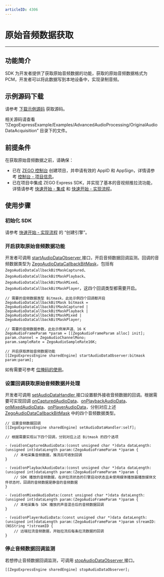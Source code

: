 ```yaml
---
articleID: 4306
---
```

# 原始音频数据获取

- - -

## 功能简介

SDK 为开发者提供了获取原始音频数据的功能，获取的原始音频数据格式为 PCM，开发者可以将此数据写到本地设备中，实现录制音频。

## 示例源码下载

请参考 [下载示例源码](!DownloadDemo/DownloadDemo) 获取源码。

相关源码请查看 “/ZegoExpressExample/Examples/AdvancedAudioProcessing/OriginalAudioDataAcquisition” 目录下的文件。

## 前提条件

在获取原始音频数据之前，请确保：

- 已在 [ZEGO 控制台](https://console.zego.im) 创建项目，并申请有效的 AppID 和 AppSign，详情请参考 [控制台 - 项目信息](https://doc-zh.zego.im/article/12107)。
- 已在项目中集成 ZEGO Express SDK，并实现了基本的音视频推拉流功能，详情请参考 [快速开始 - 集成](!Integration/SDK_Integration) 和 [快速开始 - 实现流程](!Integration/Solution_Implementation)。



## 使用步骤

### 初始化 SDK

请参考 [快速开始 - 实现流程](!Integration/Solution_Implementation#CreateEngine) 的 “创建引擎”。

### 开启获取原始音频数据功能

开发者可调用 [startAudioDataObserver ](@startAudioDataObserver) 接口，开启音频数据回调监测。回调的音频数据类型为 [ZegoAudioDataCallbackBitMask](@-ZegoAudioDataCallbackBitMask)，包括有 `ZegoAudioDataCallbackBitMaskCaptured`、`ZegoAudioDataCallbackBitMaskPlayback`、`ZegoAudioDataCallbackBitMaskMixed`、`ZegoAudioDataCallbackBitMaskPlayer`，这四个回调类型都需要开启。

```objc
// 需要的音频数据类型 Bitmask，此处示例四个回调都开启
ZegoAudioDataCallbackBitMask bitmask = ZegoAudioDataCallbackBitMaskCaptured | ZegoAudioDataCallbackBitMaskPlayback | ZegoAudioDataCallbackBitMaskMixed | ZegoAudioDataCallbackBitMaskPlayer;

// 需要的音频数据参数，此处示例单声道、16 K
ZegoAudioFrameParam *param = [[ZegoAudioFrameParam alloc] init];
param.channel = ZegoAudioChannelMono;
param.sampleRate = ZegoAudioSampleRate16K;

// 开启获取原始音频数据功能
[[ZegoExpressEngine sharedEngine] startAudioDataObserver:bitmask param:param];
```

<Note title="说明">


如有需要可参考 [位掩码的使用](https://doc-zh.zego.im/article/8660)。
</Note>

### 设置回调获取原始音频数据并处理

开发者可调用 [setAudioDataHandler ](@setAudioDataHandler) 接口设置额外接收音频数据的回调。根据需要可实现回调 [onCapturedAudioData](@onCapturedAudioData)、[onPlaybackAudioData](@onPlaybackAudioData)、[onMixedAudioData](@onMixedAudioData)、[onPlayerAudioData](@onPlayerAudioData)，分别对应上述 [ZegoAudioDataCallbackBitMask](@-ZegoAudioDataCallbackBitMask) 中的四个音频数据类型。

```objc
// 设置音频数据回调
[[ZegoExpressEngine sharedEngine] setAudioDataHandler:self];
```

```objc
// 根据需要实现以下四个回调，分别对应上述 Bitmask 的四个选项

- (void)onCapturedAudioData:(const unsigned char *)data dataLength:(unsigned int)dataLength param:(ZegoAudioFrameParam *)param {
    // 本地采集音频数据，推流后可收到回调
}

- (void)onPlaybackAudioData:(const unsigned char *)data dataLength:(unsigned int)dataLength param:(ZegoAudioFrameParam *)param {
    // SDK 播放的音频数据，在非拉流状态的引擎启动状态且未使用媒体播放器播放媒体文件状态时，回调的音频数据是静音的音频数据
}

- (void)onMixedAudioData:(const unsigned char *)data dataLength:(unsigned int)dataLength param:(ZegoAudioFrameParam *)param {
    // 本地采集与 SDK 播放的声音混合后的音频数据回调
}

- (void)onPlayerAudioData:(const unsigned char *)data dataLength:(unsigned int)dataLength param:(ZegoAudioFrameParam *)param streamID:(NSString *)streamID {
    // 远端拉流音频数据，开始拉流后每条拉流数据的回调
}
```

### 停止音频数据回调监测

若想停止音频数据回调监测，可调用 [stopAudioDataObserver ](@stopAudioDataObserver) 接口。

```objc
[[ZegoExpressEngine sharedEngine] stopAudioDataObserver];
```
